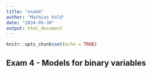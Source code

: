 ```yaml
---
title: "exam4"
author: "Mathias Kold"
date: "2024-05-30"
output: html_document
---
```


```r
knitr::opts_chunk$set(echo = TRUE)
```

## Exam 4 - Models for binary variables
